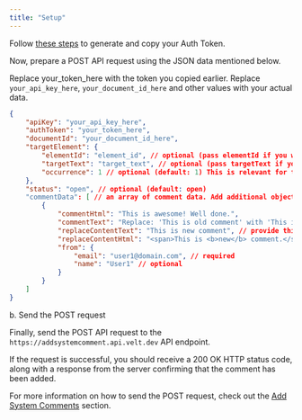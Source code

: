 ```yaml
---
title: "Setup"
---
```




<Steps>

<Step title="Generate Auth Token">



Follow [these steps](/security/auth-tokens) to generate and copy your Auth Token.


</Step>

<Step title="Prepare POST request">

Now, prepare a POST API request using the JSON data mentioned below.

Replace your_token_here with the token you copied earlier. Replace `your_api_key_here`, `your_document_id_here` and other values with your actual data.

```JSON
{
    "apiKey": "your_api_key_here",
    "authToken": "your_token_here",
    "documentId": "your_document_id_here",
    "targetElement": {
        "elementId": "element_id", // optional (pass elementId if you want to add comment on a specific element)
        "targetText": "target_text", // optional (pass targetText if you want to add comment on a specific text)
        "occurrence": 1 // optional (default: 1) This is relevant for text comment. By default, we will attach comment to the first occurence of the target text in your document. You can change this to attach your comment on a more specific text.
    },
    "status": "open", // optional (default: open)
    "commentData": [ // an array of comment data. Add additional objects of the same schema for each comment reply in the thread.
        {
            "commentHtml": "This is awesome! Well done.",
            "commentText": "Replace: 'This is old comment' with 'This is new comment'", // required
          	"replaceContentText": "This is new comment", // provide this replaceContentText to replace current text with
            "replaceContentHtml": "<span>This is <b>new</b> comment.</span>", // If replacement text contains html formatted text, then provide it here
            "from": {
                "email": "user1@domain.com", // required
                "name": "User1" // optional
            }
        }
    ]
}
```

</Step>

<Step>


b. Send the POST request

Finally, send the POST API request to the `https://addsystemcomment.api.velt.dev` API endpoint.

If the request is successful, you should receive a 200 OK HTTP status code, along with a response from the server confirming that the comment has been added.

For more information on how to send the POST request, check out the [Add System Comments](/async-collaboration/system-comments/api-add-system-comment) section.


</Step>


</Steps>






